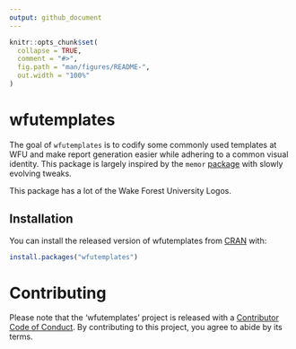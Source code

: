 ```yaml
---
output: github_document
---
```


<!-- README.md is generated from README.Rmd. Please edit that file -->

```r
knitr::opts_chunk$set(
  collapse = TRUE,
  comment = "#>",
  fig.path = "man/figures/README-",
  out.width = "100%"
)
```
# wfutemplates

The goal of `wfutemplates` is to codify some commonly used templates at WFU and make report generation easier while adhering to a common visual identity. This package is largely inspired by the `memor` [package](https://github.com/hebrewseniorlife/memor) with slowly evolving tweaks. 

This package has a lot of the Wake Forest University Logos.

## Installation

You can install the released version of wfutemplates from [CRAN](https://CRAN.R-project.org) with:

``` r
install.packages("wfutemplates")
```
# Contributing

Please note that the 'wfutemplates' project is released with a [Contributor Code of Conduct](CODE_OF_CONDUCT.md). By contributing to this project, you agree to abide by its terms.
